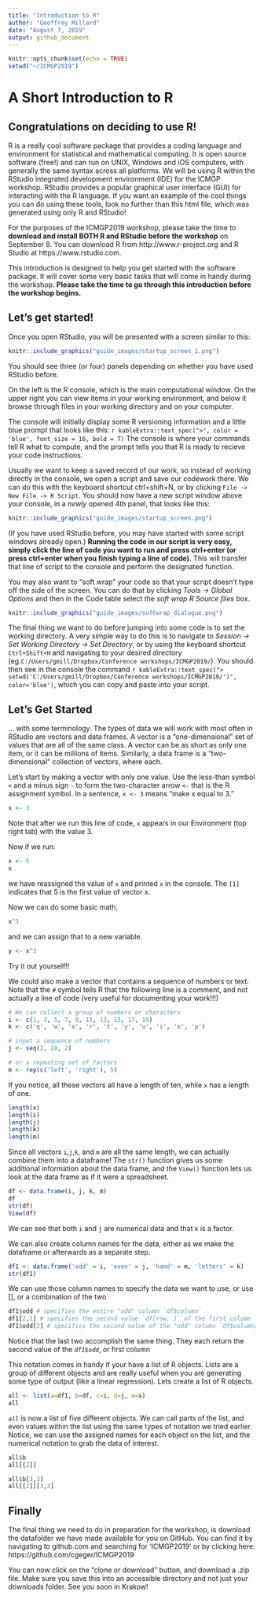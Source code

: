 ```yaml
---
title: "Introduction to R"
author: "Geoffrey Millard"
date: "August 7, 2019"
output: github_document
---
```


```r
knitr::opts_chunk$set(echo = TRUE)
setwd("~/ICMGP2019")
```
# A Short Introduction to R
## Congratulations on deciding to use R!

R is a really cool software package that provides a coding language and environment for statistical and mathematical computing. It is open source software (free!) and can run on UNIX, Windows and iOS computers, with generally the same syntax across all platforms. We will be using R within the RStudio integrated development environment (IDE) for the ICMGP workshop. RStudio provides a popular graphical user interface (GUI) for interacting with the R language. If you want an example of the cool things you can do using these tools, look no further than this html file, which was generated using only R and RStudio! 

For the purposes of the ICMGP2019 workshop, please take the time to **download and install BOTH R and RStudio before the workshop** on September 8. You can download R from http://www.r-project.org and R Studio at https://www.rstudio.com.

This introduction is designed to help you get started with the software package.  It will cover some very basic tasks that will come in handy during the workshop.  **Please take the time to go through this introduction before the workshop begins.**

## Let's get started!

Once you open RStudio, you will be presented with a screen similar to this:

```r
knitr::include_graphics("guide_images/startup_screen_1.png")
```

You should see three (or four) panels depending on whether you have used RStudio before. 

On the left is the R console, which is the main computational window. On the upper right you can view items in your working environment, and below it browse through files in your working directory and on your computer. 

The console will initially display some R versioning information and a little blue prompt that looks like this: `r kableExtra::text_spec(">", color = 'blue', font_size = 16, bold = T)`
The console is where your commands tell R what to compute, and the prompt tells you that R is ready to recieve your code instructions.

Usually we want to keep a saved record of our work, so instead of working directly in the console, we open a script and save our codework there. We can do this with the keyboard shortcut ctrl+shift+N, or by clicking `File -> New File -> R Script`.  You should now have a new script window above your console, in a *newly* opened 4th panel, that looks like this:

```r
knitr::include_graphics("guide_images/startup_screen.png")
```

(If you have used RStudio before, you may have started with some script windows already open.) **Running the code in our script is very easy, simply click the line of code you want to run and press ctrl+enter (or press ctrl+enter when you finish typing a line of code).** This will transfer that line of script to the console and perform the designated function.

You may also want to "soft wrap" your code so that your script doesn't type off the side of the screen.  You can do that by clicking *Tools -> Global Options* and then in the Code table select the *soft wrap R Source files* box.

```r
knitr::include_graphics("guide_images/softwrap_dialogue.png")
```

The final thing we want to do before jumping into some code is to set the working directory. A very simple way to do this is to navigate to *Session -> Set Working Directory -> Set Directory*, or by using the keyboard shortcut `Ctrl+Shift+H` and navigating to your desired directory (eg.`C:/Users/gmill/Dropbox/Conference workshops/ICMGP2019/`). You should then see in the console the command `r kableExtra::text_spec("> setwd('C:/Users/gmill/Dropbox/Conference workshops/ICMGP2019/')", color='blue')`, which you can copy and paste into your script.

## Let's Get Started

... with some terminology. The types of data we will work with most often in RStudio are vectors and data frames. A vector is a "one-dimensional" set of values that are all of the same class. A vector can be as short as only one item, or it can be millions of items. Similarly, a data frame is a "two-dimensional" collection of vectors, where each.

Let's start by making a vector with only one value. Use the less-than symbol `<` and a minus sign `-` to form the two-character arrow `<-` that is the R assignment symbol. In a sentence, `x <- 3` means "make x equal to 3."

```r
x <- 3
```

Note that after we run this line of code, `x` appears in our Environment (top right tab) with the value 3.

Now if we run:

```r
x <- 5
x
```

we have reassigned the value of `x` and printed `x` in the console.  The `[1]` indicates that 5 is the first value of vector x.

Now we can do some basic math,

```r
x^3
```

and we can assign that to a new variable.

```r
y <- x^3
```

Try it out yourself!!


We could also make a vector that contains a sequence of numbers or text. Note that the `#` symbol tells R that the following line is a comment, and not actually a line of code (very useful for documenting your work!!!)

```r
# We can collect a group of numbers or characters
i <- c(1, 3, 5, 7, 9, 11, 13, 15, 17, 19)
k <- c('q', 'w', 'e', 'r', 't', 'y', 'u', 'i', 'o', 'p')

# input a sequence of numbers
j <- seq(2, 20, 2)

# or a repeating set of factors
m <- rep(c('left', 'right'), 5)
```

If you notice, all these vectors all have a length of ten, while `x` has a length of one.  

```r
length(x)
length(i)
length(j)
length(k)
length(m)
```

Since all vectors `i`,`j`,`k`, and `m` are all the same length, we can actually combine them into a dataframe!  The `str()` function gives us some additional information about the data frame, and the `View()` function lets us look at the data frame as if it were a spreadsheet. 

```r
df <- data.frame(i, j, k, m)
df
str(df)
View(df)
```

We can see that both `i` and `j` are numerical data and that `k` is a factor.

We can also create column names for the data, either as we make the dataframe or afterwards as a separate step.

```r
df1 <- data.frame('odd' = i, 'even' = j, 'hand' = m, 'letters' = k)
str(df1)
```

We can use those column names to specify the data we want to use, or use [], or a combination of the two

```r
df1$odd # specifies the entire "odd" column `df$column`
df1[2,1] # specifies the second value `df[row, ]` of the first column `df[ ,column]`
df1$odd[2] # specifies the second value of the "odd" column `df$column[row]`
```

Notice that the last two accomplish the same thing.  They each return the second value of the *`df1$odd`*, or first column

This notation comes in handy if your have a list of R objects.  Lists are a group of different objects and are really useful when you are generating some type of output (like a linear regression).  Lets create a list of R objects.

```r
all <- list(a=df1, b=df, c=i, d=j, e=x)
all
```

*`all`* is now a list of five different objects.  We can call parts of the list, and even values within the list using the same types of notation we tried earlier. 
Notice, we can use the assigned names for each object on the list, and the numerical notation to grab the data of interest.

```r
all$b
all[[2]]

all$b[3,3]
all[[2]][3,3]
```


## Finally

The final thing we need to do in preparation for the workshop, is download the datafolder we have made available for you on GitHub.  You can find it by navigating to github.com and searching for 'ICMGP2019' or by clicking here: https://github.com/cgeger/ICMGP2019

You can now click on the "clone or download" button, and download a .zip file.  Make sure you save this into an accessible directory and not just your downloads folder.  See you soon in Krakow!